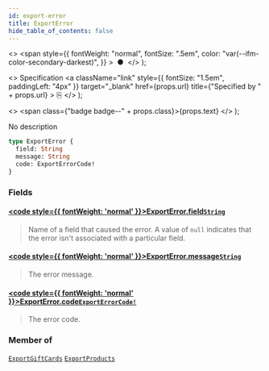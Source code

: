 ```yaml
---
id: export-error
title: ExportError
hide_table_of_contents: false
---
```


  <>
    <span
      style={{
        fontWeight: "normal",
        fontSize: ".5em",
        color: "var(--ifm-color-secondary-darkest)",
      }}
    >
      &nbsp;●&nbsp;
    </span>
  </>
);

  <>
    Specification
    <a
      className="link"
      style={{ fontSize: "1.5em", paddingLeft: "4px" }}
      target="\_blank"
      href={props.url}
      title={"Specified by " + props.url}
    >
      ⎘
    </a>
  </>
);

  <>
    <span class={"badge badge--" + props.class}>{props.text}</span>
  </>
);

No description

```graphql
type ExportError {
  field: String
  message: String
  code: ExportErrorCode!
}
```

### Fields

#### [<code style={{ fontWeight: 'normal' }}>ExportError.<b>field</b></code>](#)<Bullet />[`String`](../../../developer/api-reference/scalars/string) <Badge class="secondary" text="scalar"/>

> Name of a field that caused the error. A value of `null` indicates that the error isn't associated with a particular field.

#### [<code style={{ fontWeight: 'normal' }}>ExportError.<b>message</b></code>](#)<Bullet />[`String`](../../../developer/api-reference/scalars/string) <Badge class="secondary" text="scalar"/>

> The error message.

#### [<code style={{ fontWeight: 'normal' }}>ExportError.<b>code</b></code>](#)<Bullet />[`ExportErrorCode!`](../../../developer/api-reference/enums/export-error-code) <Badge class="secondary" text="non-null"/> <Badge class="secondary" text="enum"/>

> The error code.

### Member of

[`ExportGiftCards`](../../../developer/api-reference/objects/export-gift-cards) <Badge class="secondary" text="object"/><Bullet />[`ExportProducts`](../../../developer/api-reference/objects/export-products) <Badge class="secondary" text="object"/>
